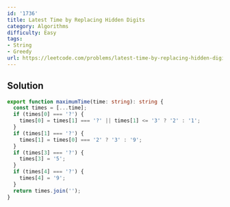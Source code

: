 ```yaml
---
id: '1736'
title: Latest Time by Replacing Hidden Digits
category: Algorithms
difficulty: Easy
tags:
- String
- Greedy
url: https://leetcode.com/problems/latest-time-by-replacing-hidden-digits
---
```


## Solution

```typescript filename="solution.ts" copy
export function maximumTime(time: string): string {
  const times = [...time];
  if (times[0] === '?') {
    times[0] = times[1] === '?' || times[1] <= '3' ? '2' : '1';
  }
  if (times[1] === '?') {
    times[1] = times[0] === '2' ? '3' : '9';
  }
  if (times[3] === '?') {
    times[3] = '5';
  }
  if (times[4] === '?') {
    times[4] = '9';
  }
  return times.join('');
}
```

